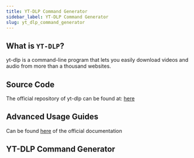```yaml
---
title: YT-DLP Command Generator
sidebar_label: YT-DLP Command Generator
slug: yt_dlp_command_generator
---
```



## What is `YT-DLP`?

yt-dlp is a command-line program that lets you easily download videos and audio from more than a thousand websites. 

## Source Code

The official repository of yt-dlp can be found at: [here](https://github.com/yt-dlp/yt-dlp)

## Advanced Usage Guides

Can be found [here](https://github.com/yt-dlp/yt-dlp#usage-and-options) of the official documentation

## YT-DLP Command Generator

<YtdlCommandGenerator />
